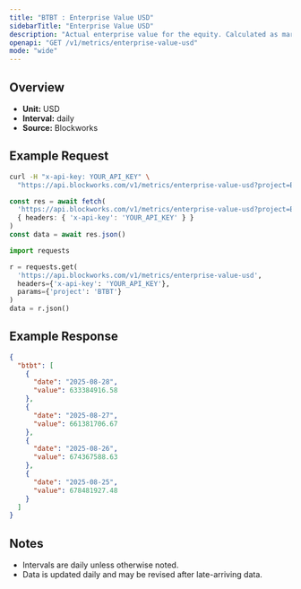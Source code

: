 ```yaml
---
title: "BTBT : Enterprise Value USD"
sidebarTitle: "Enterprise Value USD"
description: "Actual enterprise value for the equity. Calculated as market cap - liabilities + assets"
openapi: "GET /v1/metrics/enterprise-value-usd"
mode: "wide"
---
```


## Overview

- **Unit:** USD
- **Interval:** daily
- **Source:** Blockworks

## Example Request

<CodeGroup>

```bash cURL
curl -H "x-api-key: YOUR_API_KEY" \
  "https://api.blockworks.com/v1/metrics/enterprise-value-usd?project=BTBT"
```

```typescript TypeScript
const res = await fetch(
  'https://api.blockworks.com/v1/metrics/enterprise-value-usd?project=BTBT',
  { headers: { 'x-api-key': 'YOUR_API_KEY' } }
)
const data = await res.json()
```

```python Python
import requests

r = requests.get(
  'https://api.blockworks.com/v1/metrics/enterprise-value-usd',
  headers={'x-api-key': 'YOUR_API_KEY'},
  params={'project': 'BTBT'}
)
data = r.json()
```

</CodeGroup>

## Example Response

```json
{
  "btbt": [
    {
      "date": "2025-08-28",
      "value": 633384916.58
    },
    {
      "date": "2025-08-27",
      "value": 661381706.67
    },
    {
      "date": "2025-08-26",
      "value": 674367588.63
    },
    {
      "date": "2025-08-25",
      "value": 678481927.48
    }
  ]
}
```

## Notes
- Intervals are daily unless otherwise noted.
- Data is updated daily and may be revised after late-arriving data.
